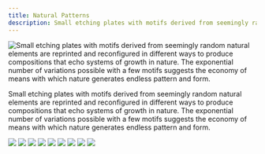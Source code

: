 ```yaml
---
title: Natural Patterns
description: Small etching plates with motifs derived from seemingly random natural elements are reprinted and reconfigured in different ways to produce compositions that echo systems of growth in nature. The exponential number of variations possible with a few motifs suggests the economy of means with which nature generates endless pattern and form.
---
```


![Small etching plates with motifs derived from seemingly random natural elements are reprinted and reconfigured in different ways to produce compositions that echo systems of growth in nature. The exponential number of variations possible with a few motifs suggests the economy of means with which nature generates endless pattern and form.](@assets/natural-patterns/cover.jpg)

Small etching plates with motifs derived from seemingly random natural elements are reprinted and reconfigured in different ways to produce compositions that echo systems of growth in nature. The exponential number of variations possible with a few motifs suggests the economy of means with which nature generates endless pattern and form.



![](@assets/natural-patterns/1.jpg)
![](@assets/natural-patterns/2.jpg)
![](@assets/natural-patterns/3.jpg)
![](@assets/natural-patterns/4.jpg)
![](@assets/natural-patterns/5.jpg)
![](@assets/natural-patterns/6.jpg)
![](@assets/natural-patterns/7.jpg)
![](@assets/natural-patterns/8.jpg)
![](@assets/natural-patterns/9.jpg)


